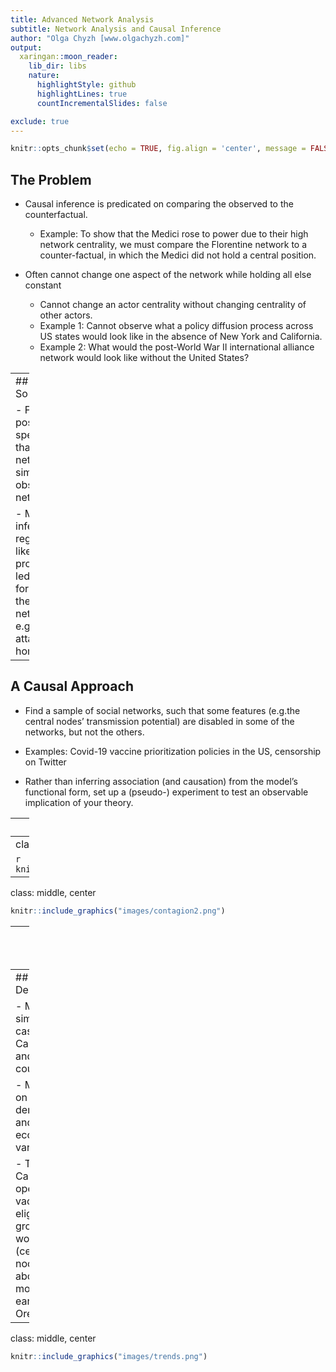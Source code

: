 ```yaml
---
title: Advanced Network Analysis
subtitle: Network Analysis and Causal Inference
author: "Olga Chyzh [www.olgachyzh.com]"
output:
  xaringan::moon_reader:
    lib_dir: libs
    nature:
      highlightStyle: github
      highlightLines: true
      countIncrementalSlides: false

exclude: true
---
```


```r
knitr::opts_chunk$set(echo = TRUE, fig.align = 'center', message = FALSE, warning = FALSE)
```



## The Problem

- Causal inference is predicated on comparing the observed to the counterfactual.

    - Example: To show that the Medici rose to power due to their high network centrality, we must compare the Florentine network to a counter-factual, in which the Medici did not hold a central position.
    
- Often cannot change one aspect of the network while holding all else constant

    - Cannot change an actor centrality without changing centrality of other actors.
    - Example 1: Cannot observe what a policy diffusion process across US states would look like in the absence of New York and California.
    - Example 2: What would the post-World War II international alliance network would look like without the United States?
    

---
## Approach So Far

- Find the best possible specification that generates networks similar to the observed network.

- Make inferences regarding the likely processes that led to the formation of the observed network: e.g. preferential attachment, homophily.

---

## A Causal Approach

- Find a sample of social networks, such that some features (e.g.the central nodes' transmission potential) are disabled in some of the networks, but not the others.

- Examples: Covid-19 vaccine prioritization policies in the US, censorship on Twitter

- Rather than inferring association (and causation) from the model's functional form, set up a (pseudo-) experiment to test an observable implication of your theory.


---
class: inverse, middle, center

# Example: Covid-19 Transmission Under Different Vaccine Priority Scenarios

---
class: middle, center

```r
knitr::include_graphics("images/contagion1.png")
```
---
class: middle, center

```r
knitr::include_graphics("images/contagion2.png")
```
---
class: middle, center

```r
knitr::include_graphics("images/contagion3.png")
```

---
## Research Design

- Most similar cases: California and Oregon counties

- Matching on demographic and economic variables

- Treatment: California opened vaccine eligibility to grocery workers (central nodes) about 1 month earlier than Oregon.


---
class: middle, center

```r
knitr::include_graphics("images/trends.png")
```



